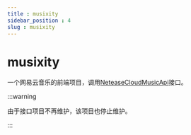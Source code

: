```yaml
---
title : musixity
sidebar_position : 4
slug : musixity
---
```

# musixity

一个网易云音乐的前端项目，调用[NeteaseCloudMusicApi](https://github.com/Binaryify/NeteaseCloudMusicApi)接口。

:::warning

由于接口项目不再维护，该项目也停止维护。

:::